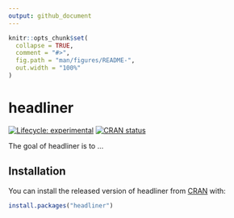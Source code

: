 ```yaml
---
output: github_document
---
```


<!-- README.md is generated from README.Rmd. Please edit that file -->

```r
knitr::opts_chunk$set(
  collapse = TRUE,
  comment = "#>",
  fig.path = "man/figures/README-",
  out.width = "100%"
)
```

# headliner

<!-- badges: start -->
[![Lifecycle: experimental](https://img.shields.io/badge/lifecycle-experimental-orange.svg)](https://www.tidyverse.org/lifecycle/#experimental)
[![CRAN status](https://www.r-pkg.org/badges/version/headliner)](https://CRAN.R-project.org/package=headliner)
<!-- badges: end -->

The goal of headliner is to ...

## Installation

You can install the released version of headliner from [CRAN](https://CRAN.R-project.org) with:

``` r
install.packages("headliner")
```
